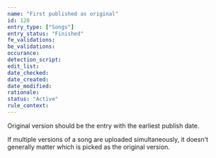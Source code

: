 ```yaml
---
name: "First published as original"
id: 128
entry_type: ["Songs"]
entry_status: "Finished"
fe_validations:
be_validations:
occurance:
detection_script:
edit_list:
date_checked:
date_created:
date_modified:
rationale:
status: "Active"
rule_context:
---
```

Original version should be the entry with the earliest publish date.

If multiple versions of a song are uploaded simultaneously, it doesn't generally matter which is picked as the original version.
